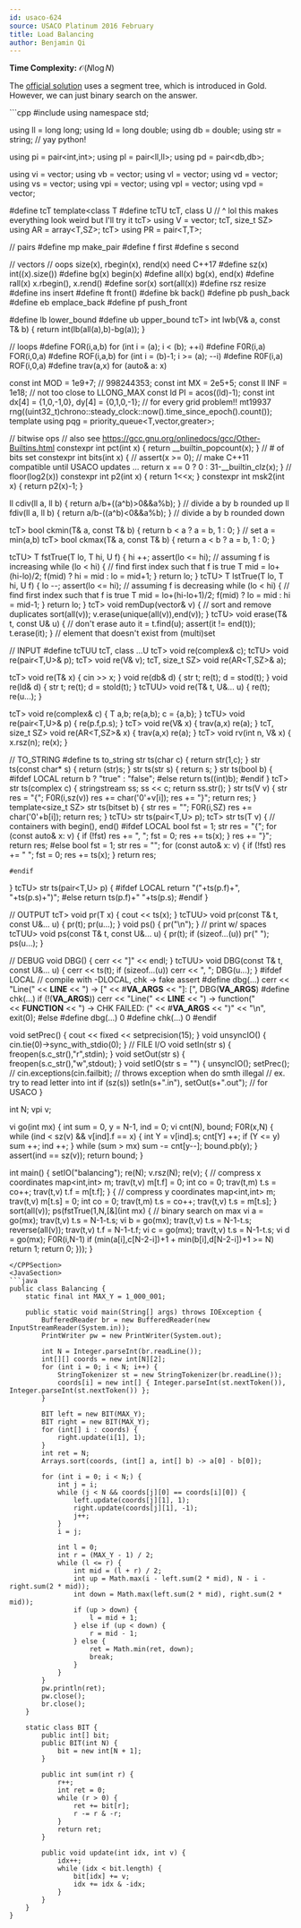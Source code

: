 ```yaml
---
id: usaco-624
source: USACO Platinum 2016 February
title: Load Balancing
author: Benjamin Qi
---
```


**Time Complexity:** $\mathcal{O}(N\log N)$

The
[official solution](http://www.usaco.org/current/data/sol_balancing_platinum_feb16.html)
uses a segment tree, which is introduced in Gold. However, we can just binary
search on the answer.
<LanguageSection>

<CPPSection>
```cpp
#include <bits/stdc++.h>
using namespace std;

using ll = long long;
using ld = long double;
using db = double;
using str = string; // yay python!

using pi = pair<int,int>;
using pl = pair<ll,ll>;
using pd = pair<db,db>;

using vi = vector<int>;
using vb = vector<bool>;
using vl = vector<ll>;
using vd = vector<db>;
using vs = vector<str>;
using vpi = vector<pi>;
using vpl = vector<pl>;
using vpd = vector<pd>;

#define tcT template<class T
#define tcTU tcT, class U
// ^ lol this makes everything look weird but I'll try it
tcT> using V = vector<T>;
tcT, size_t SZ> using AR = array<T,SZ>;
tcT> using PR = pair<T,T>;

// pairs
#define mp make_pair
#define f first
#define s second

// vectors
// oops size(x), rbegin(x), rend(x) need C++17
#define sz(x) int((x).size())
#define bg(x) begin(x)
#define all(x) bg(x), end(x)
#define rall(x) x.rbegin(), x.rend()
#define sor(x) sort(all(x))
#define rsz resize
#define ins insert
#define ft front()
#define bk back()
#define pb push_back
#define eb emplace_back
#define pf push_front

#define lb lower_bound
#define ub upper_bound
tcT> int lwb(V<T>& a, const T& b) { return int(lb(all(a),b)-bg(a)); }

// loops
#define FOR(i,a,b) for (int i = (a); i < (b); ++i)
#define F0R(i,a) FOR(i,0,a)
#define ROF(i,a,b) for (int i = (b)-1; i >= (a); --i)
#define R0F(i,a) ROF(i,0,a)
#define trav(a,x) for (auto& a: x)

const int MOD = 1e9+7; // 998244353;
const int MX = 2e5+5;
const ll INF = 1e18; // not too close to LLONG_MAX
const ld PI = acos((ld)-1);
const int dx[4] = {1,0,-1,0}, dy[4] = {0,1,0,-1}; // for every grid problem!!
mt19937 rng((uint32_t)chrono::steady_clock::now().time_since_epoch().count());
template<class T> using pqg = priority_queue<T,vector<T>,greater<T>>;

// bitwise ops
// also see https://gcc.gnu.org/onlinedocs/gcc/Other-Builtins.html
constexpr int pct(int x) { return __builtin_popcount(x); } // # of bits set
constexpr int bits(int x) { // assert(x >= 0); // make C++11 compatible until USACO updates ...
	return x == 0 ? 0 : 31-__builtin_clz(x); } // floor(log2(x))
constexpr int p2(int x) { return 1<<x; }
constexpr int msk2(int x) { return p2(x)-1; }

ll cdiv(ll a, ll b) { return a/b+((a^b)>0&&a%b); } // divide a by b rounded up
ll fdiv(ll a, ll b) { return a/b-((a^b)<0&&a%b); } // divide a by b rounded down

tcT> bool ckmin(T& a, const T& b) {
	return b < a ? a = b, 1 : 0; } // set a = min(a,b)
tcT> bool ckmax(T& a, const T& b) {
	return a < b ? a = b, 1 : 0; }

tcTU> T fstTrue(T lo, T hi, U f) {
	hi ++; assert(lo <= hi); // assuming f is increasing
	while (lo < hi) { // find first index such that f is true
		T mid = lo+(hi-lo)/2;
		f(mid) ? hi = mid : lo = mid+1;
	}
	return lo;
}
tcTU> T lstTrue(T lo, T hi, U f) {
	lo --; assert(lo <= hi); // assuming f is decreasing
	while (lo < hi) { // find first index such that f is true
		T mid = lo+(hi-lo+1)/2;
		f(mid) ? lo = mid : hi = mid-1;
	}
	return lo;
}
tcT> void remDup(vector<T>& v) { // sort and remove duplicates
	sort(all(v)); v.erase(unique(all(v)),end(v)); }
tcTU> void erase(T& t, const U& u) { // don't erase
	auto it = t.find(u); assert(it != end(t));
	t.erase(it); } // element that doesn't exist from (multi)set

// INPUT
#define tcTUU tcT, class ...U
tcT> void re(complex<T>& c);
tcTU> void re(pair<T,U>& p);
tcT> void re(V<T>& v);
tcT, size_t SZ> void re(AR<T,SZ>& a);

tcT> void re(T& x) { cin >> x; }
void re(db& d) { str t; re(t); d = stod(t); }
void re(ld& d) { str t; re(t); d = stold(t); }
tcTUU> void re(T& t, U&... u) { re(t); re(u...); }

tcT> void re(complex<T>& c) { T a,b; re(a,b); c = {a,b}; }
tcTU> void re(pair<T,U>& p) { re(p.f,p.s); }
tcT> void re(V<T>& x) { trav(a,x) re(a); }
tcT, size_t SZ> void re(AR<T,SZ>& x) { trav(a,x) re(a); }
tcT> void rv(int n, V<T>& x) { x.rsz(n); re(x); }

// TO_STRING
#define ts to_string
str ts(char c) { return str(1,c); }
str ts(const char* s) { return (str)s; }
str ts(str s) { return s; }
str ts(bool b) {
	#ifdef LOCAL
		return b ? "true" : "false";
	#else
		return ts((int)b);
	#endif
}
tcT> str ts(complex<T> c) {
	stringstream ss; ss << c; return ss.str(); }
str ts(V<bool> v) {
	str res = "{"; F0R(i,sz(v)) res += char('0'+v[i]);
	res += "}"; return res; }
template<size_t SZ> str ts(bitset<SZ> b) {
	str res = ""; F0R(i,SZ) res += char('0'+b[i]);
	return res; }
tcTU> str ts(pair<T,U> p);
tcT> str ts(T v) { // containers with begin(), end()
	#ifdef LOCAL
		bool fst = 1; str res = "{";
		for (const auto& x: v) {
			if (!fst) res += ", ";
			fst = 0; res += ts(x);
		}
		res += "}"; return res;
	#else
		bool fst = 1; str res = "";
		for (const auto& x: v) {
			if (!fst) res += " ";
			fst = 0; res += ts(x);
		}
		return res;

	#endif
}
tcTU> str ts(pair<T,U> p) {
	#ifdef LOCAL
		return "("+ts(p.f)+", "+ts(p.s)+")";
	#else
		return ts(p.f)+" "+ts(p.s);
	#endif
}

// OUTPUT
tcT> void pr(T x) { cout << ts(x); }
tcTUU> void pr(const T& t, const U&... u) {
	pr(t); pr(u...); }
void ps() { pr("\n"); } // print w/ spaces
tcTUU> void ps(const T& t, const U&... u) {
	pr(t); if (sizeof...(u)) pr(" "); ps(u...); }

// DEBUG
void DBG() { cerr << "]" << endl; }
tcTUU> void DBG(const T& t, const U&... u) {
	cerr << ts(t); if (sizeof...(u)) cerr << ", ";
	DBG(u...); }
#ifdef LOCAL // compile with -DLOCAL, chk -> fake assert
	#define dbg(...) cerr << "Line(" << __LINE__ << ") -> [" << #__VA_ARGS__ << "]: [", DBG(__VA_ARGS__)
	#define chk(...) if (!(__VA_ARGS__)) cerr << "Line(" << __LINE__ << ") -> function(" \
		 << __FUNCTION__  << ") -> CHK FAILED: (" << #__VA_ARGS__ << ")" << "\n", exit(0);
#else
	#define dbg(...) 0
	#define chk(...) 0
#endif

void setPrec() { cout << fixed << setprecision(15); }
void unsyncIO() { cin.tie(0)->sync_with_stdio(0); }
// FILE I/O
void setIn(str s) { freopen(s.c_str(),"r",stdin); }
void setOut(str s) { freopen(s.c_str(),"w",stdout); }
void setIO(str s = "") {
	unsyncIO(); setPrec();
	// cin.exceptions(cin.failbit);
	// throws exception when do smth illegal
	// ex. try to read letter into int
	if (sz(s)) setIn(s+".in"), setOut(s+".out"); // for USACO
}

int N;
vpi v;

vi go(int mx) {
	int sum = 0, y = N-1, ind = 0;
	vi cnt(N), bound;
	F0R(x,N) {
		while (ind < sz(v) && v[ind].f == x) {
			int Y = v[ind].s;
			cnt[Y] ++; if (Y <= y) sum ++;
			ind ++;
		}
		while (sum > mx) sum -= cnt[y--];
		bound.pb(y);
	}
	assert(ind == sz(v));
	return bound;
}

int main() {
	setIO("balancing");
	re(N);
	v.rsz(N); re(v);
	{ // compress x coordinates
		map<int,int> m; trav(t,v) m[t.f] = 0;
		int co = 0; trav(t,m) t.s = co++;
		trav(t,v) t.f = m[t.f];
	}
	{ // compress y coordinates
		map<int,int> m; trav(t,v) m[t.s] = 0;
		int co = 0; trav(t,m) t.s = co++;
		trav(t,v) t.s = m[t.s];
	}
	sort(all(v));
	ps(fstTrue(1,N,[&](int mx) { // binary search on max
		vi a = go(mx);
		trav(t,v) t.s = N-1-t.s;
		vi b = go(mx);
		trav(t,v) t.s = N-1-t.s;
		reverse(all(v)); trav(t,v) t.f = N-1-t.f;
		vi c = go(mx);
		trav(t,v) t.s = N-1-t.s;
		vi d = go(mx);
		F0R(i,N-1) if (min(a[i],c[N-2-i])+1 + min(b[i],d[N-2-i])+1 >= N) return 1;
		return 0;
	}));
}
```
</CPPSection>
<JavaSection>
```java
public class Balancing {
	static final int MAX_Y = 1_000_001;

	public static void main(String[] args) throws IOException {
		BufferedReader br = new BufferedReader(new InputStreamReader(System.in));
		PrintWriter pw = new PrintWriter(System.out);

		int N = Integer.parseInt(br.readLine());
		int[][] coords = new int[N][2];
		for (int i = 0; i < N; i++) {
			StringTokenizer st = new StringTokenizer(br.readLine());
			coords[i] = new int[] { Integer.parseInt(st.nextToken()), Integer.parseInt(st.nextToken()) };
		}

		BIT left = new BIT(MAX_Y);
		BIT right = new BIT(MAX_Y);
		for (int[] i : coords) {
			right.update(i[1], 1);
		}
		int ret = N;
		Arrays.sort(coords, (int[] a, int[] b) -> a[0] - b[0]);

		for (int i = 0; i < N;) {
			int j = i;
			while (j < N && coords[j][0] == coords[i][0]) {
				left.update(coords[j][1], 1);
				right.update(coords[j][1], -1);
				j++;
			}
			i = j;

			int l = 0;
			int r = (MAX_Y - 1) / 2;
			while (l <= r) {
				int mid = (l + r) / 2;
				int up = Math.max(i - left.sum(2 * mid), N - i - right.sum(2 * mid));
				int down = Math.max(left.sum(2 * mid), right.sum(2 * mid));
				if (up > down) {
					l = mid + 1;
				} else if (up < down) {
					r = mid - 1;
				} else {
					ret = Math.min(ret, down);
					break;
				}
			}
		}
		pw.println(ret);
		pw.close();
		br.close();
	}

	static class BIT {
		public int[] bit;
		public BIT(int N) {
			bit = new int[N + 1];
		}

		public int sum(int r) {
			r++;
			int ret = 0;
			while (r > 0) {
				ret += bit[r];
				r -= r & -r;
			}
			return ret;
		}

		public void update(int idx, int v) {
			idx++;
			while (idx < bit.length) {
				bit[idx] += v;
				idx += idx & -idx;
			}
		}
	}
}
```
</JavaSection>
</LanguageSection>

